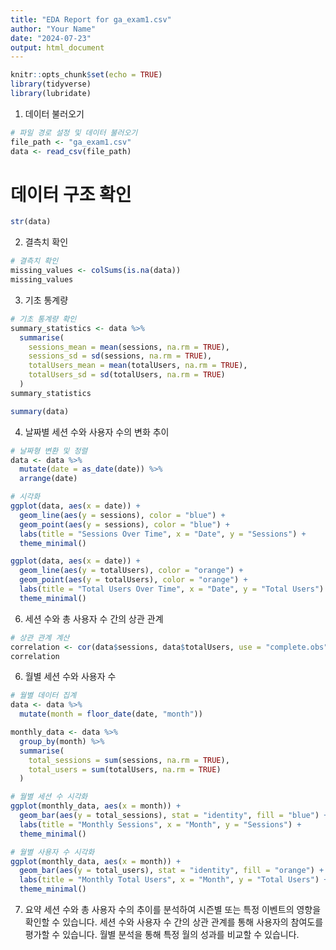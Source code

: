 ```yaml
---
title: "EDA Report for ga_exam1.csv"
author: "Your Name"
date: "2024-07-23"
output: html_document
---
```


```r
knitr::opts_chunk$set(echo = TRUE)
library(tidyverse)
library(lubridate)
```

1. 데이터 불러오기

```r
# 파일 경로 설정 및 데이터 불러오기
file_path <- "ga_exam1.csv"
data <- read_csv(file_path)
```

# 데이터 구조 확인

```r
str(data)
```

2. 결측치 확인

```r
# 결측치 확인
missing_values <- colSums(is.na(data))
missing_values
```

3. 기초 통계량

```r
# 기초 통계량 확인
summary_statistics <- data %>%
  summarise(
    sessions_mean = mean(sessions, na.rm = TRUE),
    sessions_sd = sd(sessions, na.rm = TRUE),
    totalUsers_mean = mean(totalUsers, na.rm = TRUE),
    totalUsers_sd = sd(totalUsers, na.rm = TRUE)
  )
summary_statistics

summary(data)
```

4. 날짜별 세션 수와 사용자 수의 변화 추이

```r
# 날짜형 변환 및 정렬
data <- data %>%
  mutate(date = as_date(date)) %>%
  arrange(date)

# 시각화
ggplot(data, aes(x = date)) +
  geom_line(aes(y = sessions), color = "blue") +
  geom_point(aes(y = sessions), color = "blue") +
  labs(title = "Sessions Over Time", x = "Date", y = "Sessions") +
  theme_minimal()

ggplot(data, aes(x = date)) +
  geom_line(aes(y = totalUsers), color = "orange") +
  geom_point(aes(y = totalUsers), color = "orange") +
  labs(title = "Total Users Over Time", x = "Date", y = "Total Users") +
  theme_minimal()
```

6. 세션 수와 총 사용자 수 간의 상관 관계

```r
# 상관 관계 계산
correlation <- cor(data$sessions, data$totalUsers, use = "complete.obs")
correlation
```
6. 월별 세션 수와 사용자 수

```r
# 월별 데이터 집계
data <- data %>%
  mutate(month = floor_date(date, "month"))

monthly_data <- data %>%
  group_by(month) %>%
  summarise(
    total_sessions = sum(sessions, na.rm = TRUE),
    total_users = sum(totalUsers, na.rm = TRUE)
  )

# 월별 세션 수 시각화
ggplot(monthly_data, aes(x = month)) +
  geom_bar(aes(y = total_sessions), stat = "identity", fill = "blue") +
  labs(title = "Monthly Sessions", x = "Month", y = "Sessions") +
  theme_minimal()

# 월별 사용자 수 시각화
ggplot(monthly_data, aes(x = month)) +
  geom_bar(aes(y = total_users), stat = "identity", fill = "orange") +
  labs(title = "Monthly Total Users", x = "Month", y = "Total Users") +
  theme_minimal()
```

7. 요약
세션 수와 총 사용자 수의 추이를 분석하여 시즌별 또는 특정 이벤트의 영향을 확인할 수 있습니다.
세션 수와 사용자 수 간의 상관 관계를 통해 사용자의 참여도를 평가할 수 있습니다.
월별 분석을 통해 특정 월의 성과를 비교할 수 있습니다.
